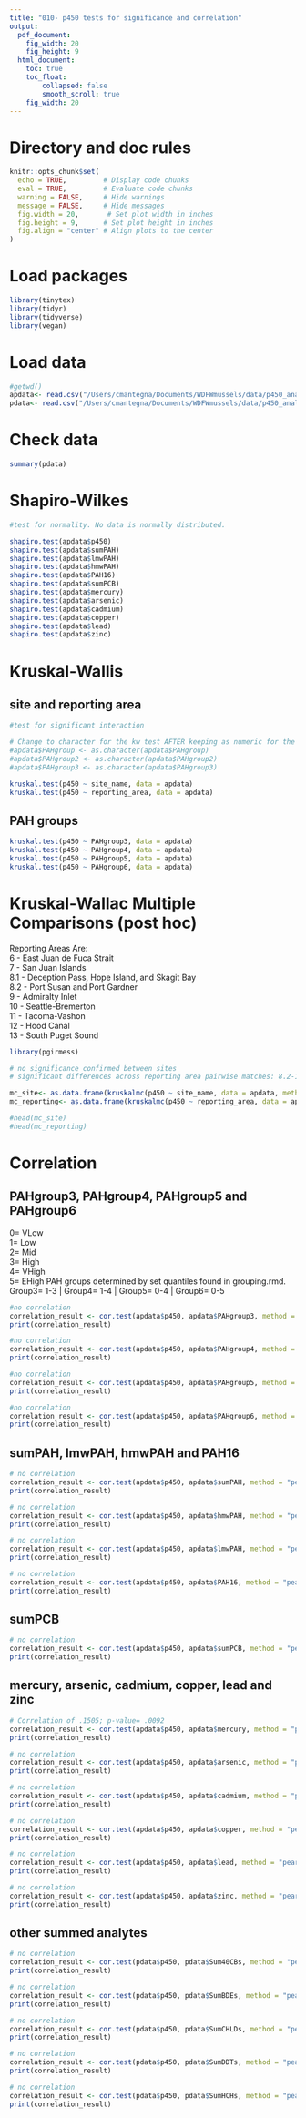 ```yaml
---
title: "010- p450 tests for significance and correlation"
output:
  pdf_document: 
    fig_width: 20
    fig_height: 9
  html_document: 
    toc: true
    toc_float:
        collapsed: false
        smooth_scroll: true
    fig_width: 20
---
```


# Directory and doc rules

```r

knitr::opts_chunk$set(
  echo = TRUE,         # Display code chunks
  eval = TRUE,         # Evaluate code chunks
  warning = FALSE,     # Hide warnings
  message = FALSE,     # Hide messages
  fig.width = 20,       # Set plot width in inches
  fig.height = 9,      # Set plot height in inches
  fig.align = "center" # Align plots to the center
)

```

# Load packages

```r
library(tinytex)
library(tidyr)
library(tidyverse)
library(vegan)

```

# Load data

```r

#getwd()
apdata<- read.csv("/Users/cmantegna/Documents/WDFWmussels/data/p450_analytes.csv")
pdata<- read.csv("/Users/cmantegna/Documents/WDFWmussels/data/p450_analytes3.csv")

```

# Check data

```r
summary(pdata)
```

# Shapiro-Wilkes

```r

#test for normality. No data is normally distributed.

shapiro.test(apdata$p450)
shapiro.test(apdata$sumPAH)
shapiro.test(apdata$lmwPAH)
shapiro.test(apdata$hmwPAH)
shapiro.test(apdata$PAH16)
shapiro.test(apdata$sumPCB)
shapiro.test(apdata$mercury)
shapiro.test(apdata$arsenic)
shapiro.test(apdata$cadmium)
shapiro.test(apdata$copper)
shapiro.test(apdata$lead)
shapiro.test(apdata$zinc)

```

# Kruskal-Wallis
## site and reporting area
```r

#test for significant interaction

# Change to character for the kw test AFTER keeping as numeric for the correlation tests - if necessary
#apdata$PAHgroup <- as.character(apdata$PAHgroup)
#apdata$PAHgroup2 <- as.character(apdata$PAHgroup2)
#apdata$PAHgroup3 <- as.character(apdata$PAHgroup3)

kruskal.test(p450 ~ site_name, data = apdata)
kruskal.test(p450 ~ reporting_area, data = apdata)

```

## PAH groups
```r
kruskal.test(p450 ~ PAHgroup3, data = apdata)
kruskal.test(p450 ~ PAHgroup4, data = apdata)
kruskal.test(p450 ~ PAHgroup5, data = apdata)
kruskal.test(p450 ~ PAHgroup6, data = apdata)
```

# Kruskal-Wallac Multiple Comparisons (post hoc)

Reporting Areas Are:\
6 - East Juan de Fuca Strait\
7 - San Juan Islands\
8.1 - Deception Pass, Hope Island, and Skagit Bay\
8.2 - Port Susan and Port Gardner\
9 - Admiralty Inlet\
10 - Seattle-Bremerton\
11 - Tacoma-Vashon\
12 - Hood Canal\
13 - South Puget Sound

```r
library(pgirmess)

# no significance confirmed between sites
# significant differences across reporting area pairwise matches: 8.2-12, 10-13, 11-12, and 12-13

mc_site<- as.data.frame(kruskalmc(p450 ~ site_name, data = apdata, method = "bonferroni"))
mc_reporting<- as.data.frame(kruskalmc(p450 ~ reporting_area, data = apdata, method = "bonferroni"))

#head(mc_site)
#head(mc_reporting)

```

# Correlation
## PAHgroup3, PAHgroup4, PAHgroup5 and PAHgroup6
0= VLow\
1= Low\
2= Mid\
3= High\
4= VHigh\
5= EHigh
PAH groups determined by set quantiles found in grouping.rmd.\
Group3= 1-3 | Group4= 1-4 | Group5= 0-4 | Group6= 0-5
```r

#no correlation
correlation_result <- cor.test(apdata$p450, apdata$PAHgroup3, method = "pearson")
print(correlation_result)

#no correlation
correlation_result <- cor.test(apdata$p450, apdata$PAHgroup4, method = "pearson")
print(correlation_result)

#no correlation
correlation_result <- cor.test(apdata$p450, apdata$PAHgroup5, method = "pearson")
print(correlation_result)

#no correlation
correlation_result <- cor.test(apdata$p450, apdata$PAHgroup6, method = "pearson")
print(correlation_result)
```

## sumPAH, lmwPAH, hmwPAH and PAH16

```r

# no correlation
correlation_result <- cor.test(apdata$p450, apdata$sumPAH, method = "pearson")
print(correlation_result)

# no correlation
correlation_result <- cor.test(apdata$p450, apdata$hmwPAH, method = "pearson")
print(correlation_result)

# no correlation
correlation_result <- cor.test(apdata$p450, apdata$lmwPAH, method = "pearson")
print(correlation_result)

# no correlation
correlation_result <- cor.test(apdata$p450, apdata$PAH16, method = "pearson")
print(correlation_result)

```

## sumPCB

```r

# no correlation
correlation_result <- cor.test(apdata$p450, apdata$sumPCB, method = "pearson")
print(correlation_result)

```

## mercury, arsenic, cadmium, copper, lead and zinc

```r

# Correlation of .1505; p-value= .0092
correlation_result <- cor.test(apdata$p450, apdata$mercury, method = "pearson")
print(correlation_result)

# no correlation
correlation_result <- cor.test(apdata$p450, apdata$arsenic, method = "pearson")
print(correlation_result)

# no correlation
correlation_result <- cor.test(apdata$p450, apdata$cadmium, method = "pearson")
print(correlation_result)

# no correlation
correlation_result <- cor.test(apdata$p450, apdata$copper, method = "pearson")
print(correlation_result)

# no correlation
correlation_result <- cor.test(apdata$p450, apdata$lead, method = "pearson")
print(correlation_result)

# no correlation
correlation_result <- cor.test(apdata$p450, apdata$zinc, method = "pearson")
print(correlation_result)

```

## other summed analytes

```r

# no correlation
correlation_result <- cor.test(pdata$p450, pdata$Sum40CBs, method = "pearson")
print(correlation_result)

# no correlation
correlation_result <- cor.test(pdata$p450, pdata$SumBDEs, method = "pearson")
print(correlation_result)

# no correlation
correlation_result <- cor.test(pdata$p450, pdata$SumCHLDs, method = "pearson")
print(correlation_result)

# no correlation
correlation_result <- cor.test(pdata$p450, pdata$SumDDTs, method = "pearson")
print(correlation_result)

# no correlation
correlation_result <- cor.test(pdata$p450, pdata$SumHCHs, method = "pearson")
print(correlation_result)

```
